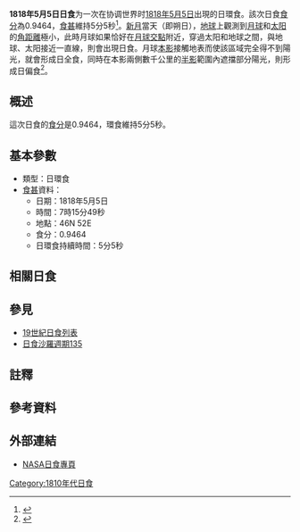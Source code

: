 {{Infobox Solar eclipse
| Year        = 1818
| Month       = 5
| Day         = 5
| Type        = 日環食
| Image       = SE1818May05A.gif
| Image size  = 200px
| Image intro = 1818年5月5日日環食路徑圖
  <!--   日食資料   -->
| Gamma       = 0.5440
| Mag         = 0.9464
| Saros       = 135
| Saros total = 
| Saros seq   = 
  <!--     食甚     -->
| Duration    = 5分5秒
| Location    = 
| Coords      = 
| Width       = 233公里
  <!--   開始時間   -->
| Partial     = 
| Start type  = 
| Centre      = 
| Greatest    = 07:15:49
  <!--     倒數     -->
| hour        = 07
| minute      = 15
| second      = 49
| Duration_s  = 
}}
'''1818年5月5日日食'''为一次在协调世界时[[1818年|1818年]][[5月5日|5月5日]]出現的日環食。該次日食[[食分|食分]]為0.9464，[[食甚|食甚]]維持5分5秒<ref name="nasa_catalog_list">{{cite web |url=http://eclipse.gsfc.nasa.gov/SEcat5/SE1801-1900.html |title=Catalog of Solar Eclipses: 1801 to 1900 |language=en |publisher=[[NASA|NASA]] |accessdate=2009-07-26 |archiveurl=https://web.archive.org/web/20150112204733/http://eclipse.gsfc.nasa.gov/SEcat5/SE1801-1900.html |archivedate=2015-01-12 |deadurl=no }}</ref>。[[新月|新月]]當天（即朔日），[[地球|地球]]上觀測到[[月球|月球]]和[[太阳|太阳]]的[[角距離|角距離]]極小，此時月球如果恰好在[[月球交點|月球交點]]附近，穿過太阳和地球之間，與地球、太阳接近一直線，則會出現日食。月球[[本影|本影]]接觸地表而使該區域完全得不到陽光，就會形成日全食，同時在本影兩側數千公里的[[半影|半影]]範圍內遮擋部分陽光，則形成日偏食<ref name="astron">{{cite web |author=樊忠玉 |title=日（月）食 |url=http://www.astron.ac.cn/bencandy-51-1630-1.htm |publisher=中国天文科普网 |archiveurl=https://web.archive.org/web/20140917080048/http://www.astron.ac.cn/bencandy-51-1630-1.htm |archivedate=2014-09-17 |deadurl=no |date=2010-01-23 |accessdate=2015-08-04 |language=zh-cn }}</ref>。

== 概述 ==
這次日食的[[食分|食分]]是0.9464，環食維持5分5秒。

== 基本參數 ==
{{NoteUTC}}
* 類型：日環食
*[[食甚|食甚]]資料：
** 日期：1818年5月5日
** 時間：7時15分49秒 
** 地點：46N 52E
** 食分：0.9464
** 日環食持續時間：5分5秒

== 相關日食 ==
{{Solar Saros series 135}}
== 參見 ==
{{日食主題}}
* [[19世紀日食列表|19世紀日食列表]]
* [[日食沙羅週期135|日食沙羅週期135]]

== 註釋 ==
{{NoteFoot}}

== 參考資料 ==
{{reflist}}

== 外部連結 ==
* [http://eclipse.gsfc.nasa.gov/solar.html NASA日食專頁]{{Wayback|url=http://eclipse.gsfc.nasa.gov/solar.html |date=20190108200537 }}{{en icon}}

{{日食}}

[[Category:1810年代日食|Category:1810年代日食]]